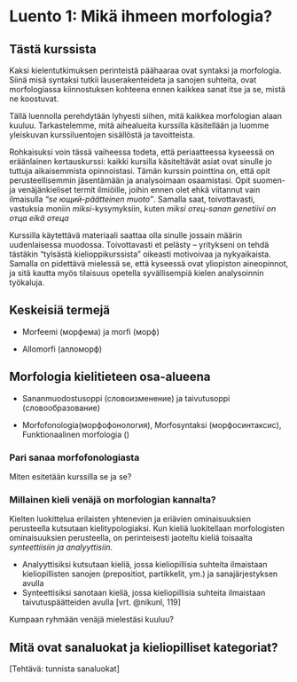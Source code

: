 Luento 1: Mikä ihmeen morfologia?
==================================


Tästä kurssista
---------------

Kaksi kielentutkimuksen perinteistä päähaaraa ovat syntaksi ja morfologia.
Siinä misä syntaksi tutkii lauserakenteideta ja sanojen suhteita, ovat
morfologiassa kiinnostuksen kohteena ennen kaikkea sanat itse ja se, mistä ne
koostuvat.

Tällä luennolla perehdytään lyhyesti siihen, mitä kaikkea morfologian alaan
kuuluu. Tarkastelemme, mitä aihealueita kurssilla käsitellään ja luomme
yleiskuvan kurssiluentojen sisällöstä ja tavoitteista.

Rohkaisuksi voin tässä vaiheessa todeta, että periaatteessa kyseessä on
eräänlainen kertauskurssi: kaikki kursilla käsiteltävät asiat ovat sinulle jo
tuttuja aikaisemmista opinnoistasi. Tämän kurssin pointtina on, että opit
perusteellisemmin jäsentämään ja analysoimaan osaamistasi. Opit suomen- ja
venäjänkieliset termit ilmiöille, joihin ennen olet ehkä viitannut vain
ilmaisulla *"se ющий-päätteinen muoto"*. Samalla saat, toivottavasti, vastuksia
moniin *miksi*-kysymyksiin, kuten *miksi отец-sanan genetiivi on отца eikä отеца*

Kurssilla käytettävä materiaali saattaa olla sinulle jossain määrin
uudenlaisessa muodossa. Toivottavasti et pelästy -- yritykseni on tehdä
tästäkin "tylsästä kielioppikurssista" oikeasti motivoivaa ja nykyaikaista.
Samalla on pidettävä mielessä se, että kyseessä ovat yliopiston aineopinnot, ja
sitä kautta myös tilaisuus opetella syvällisempiä kielen analysoinnin
työkaluja.

Keskeisiä termejä
-----------------------------------

- Morfeemi (морфема) ja  morfi (морф)

- Allomorfi (алломорф)


Morfologia kielitieteen osa-alueena
-----------------------------------

- Sananmuodostusoppi (словоизменение) ja taivutusoppi (словообразование)

- Morfofonologia(морфофонология), Morfosyntaksi (морфосинтаксис),
  Funktionaalinen morfologia ()


### Pari sanaa morfofonologiasta

Miten esitetään kurssilla se ja se?

### Millainen kieli venäjä on morfologian kannalta?

Kielten luokittelua erilaisten yhtenevien ja eriävien ominaisuuksien
perusteella kutsutaan kielitypologiaksi. Kun kieliä luokitellaan morfologisten
ominaisuuksien perusteella, on perinteisesti jaoteltu kieliä toisaalta
*synteettiisiin ja analyyttisiin*.

- Analyyttisiksi kutsutaan kieliä, jossa kieliopillisia suhteita ilmaistaan
  kieliopillisten sanojen (prepositiot, partikkelit, ym.) ja sanajärjestyksen avulla
- Synteettisiksi sanotaan kieliä, jossa kieliopillisia suhteita ilmaistaan
  taivutuspäätteiden avulla [vrt. @nikunl, 119]

Kumpaan ryhmään venäjä mielestäsi kuuluu?







Mitä ovat sanaluokat ja kieliopilliset kategoriat?
--------------------------------------------------

[Tehtävä: tunnista sanaluokat]
